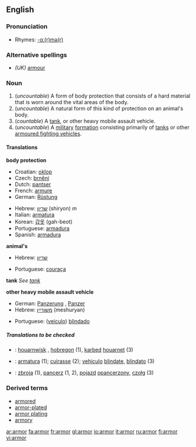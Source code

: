 <!--If you edit this page, please also edit "armour" to ensure these pages remain in sync.-->
==English==

===Pronunciation===
*Rhymes: [[Rhymes:English:-ɑː(r)mə(r)|-ɑː(r)mə(r)]]

===Alternative spellings===
* ''(UK)'' [[armour]]

===Noun===
{{wikipedia}}
{{en-noun|s|-}}

# (''uncountable'') A form of body protection that consists of a hard material that is worn around the vital areas of the body.
# (''uncountable'') A natural form of this kind of protection on an animal's body.
# (''countable'') A [[tank]], or other heavy mobile assault vehicle.
# (''uncountable'') A [[military]] [[formation]] consisting primarily of [[tanks]] or other [[armoured fighting vehicles]].

====Translations====

'''body protection'''
{{top}}
*Croatian: [[oklop]] {{m}}
*Czech: [[brnění]] {{n}}
*Dutch: [[pantser]] {{f}}
*French: [[armure]] {{f}}
*German: [[Rüstung]] {{f}}
{{mid}}
*Hebrew: [[שריון]] (shiryon) ''m''
*Italian: [[armatura]] {{f}}
*Korean: [[갑옷]] (gah-beot)
*Portuguese: [[armadura#Portuguese|armadura]] {{f}}
*Spanish: [[armadura#Spanish|armadura]] {{f}}
{{bottom}}

'''animal's'''
{{top}}
*Hebrew: [[שריון]] {{m}}
{{mid}}
*Portuguese: [[couraça]] {{f}}
{{bottom}}

'''tank'''
''See [[tank]]''

'''other heavy mobile assault vehicle'''
{{top}}
*German: [[Panzerung]] {{f}}, [[Panzer]] {{m}}
*Hebrew: [[משוריין]] (meshuryan) {{m}}
{{mid}}
*Portuguese: ([[veículo]]) [[blindado]] {{m}}
{{bottom}}

=====Translations to be checked=====
{{checktrans}}
*{{ttbc|Breton}}: [[houarnwisk]] {{m}}, [[hobregon]] {{m}} (1), [[karbed]] [[houarnet]] (3)
*{{ttbc|Interlingua}}: [[armatura]] (1); [[cuirasse]] (2); [[vehiculo]] [[blindate]], [[blindato]] (3)
*{{ttbc|Polish}}: [[zbroja]] {{f}} (1), [[pancerz]] {{m}} (1, 2), [[pojazd]] [[opancerzony]], [[czołg]] {{m}} (3)

===Derived terms===
*[[armored]]
*[[armor-plated]]
*[[armor plating]]
*[[armory]]

<!--If you edit this page, please also edit "armour" to ensure these pages remain in synch.-->

[[ar:armor]]
[[fa:armor]]
[[fr:armor]]
[[gl:armor]]
[[io:armor]]
[[it:armor]]
[[ru:armor]]
[[fi:armor]]
[[vi:armor]]